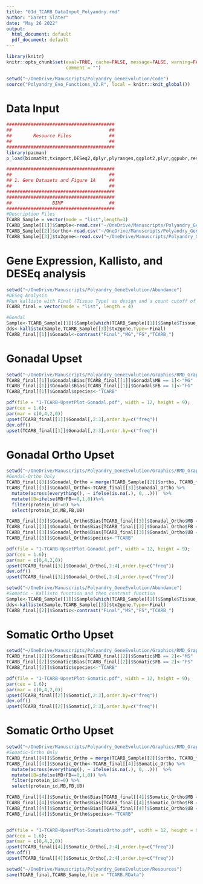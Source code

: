 ```yaml
---
title: "01d_TCARB_DataInput_Polyandry.rmd"
author: "Garett Slater"
date: "May 26 2022"
output:
  html_document: default
  pdf_document: default
---
```


```r
library(knitr)
knitr::opts_chunk$set(eval=TRUE, cache=FALSE, message=FALSE, warning=FALSE, 
                      comment = "")
```

```r
setwd("~/OneDrive/Manuscripts/Polyandry_GeneEvolution/Code")
source("Polyandry_Evo_Functions_V2.R", local = knitr::knit_global())
```

# Data Input
```r
########################################
##                                    ##       
##        Resource Files              ##
##                                    ## 
########################################
library(pacman)
p_load(biomatRt,tximport,DESeq2,dplyr,plyranges,ggplot2,plyr,ggpubr,reshape2,UpSetR,tispec,tidyverse,rstatix,readxl)

########################################
##                                    ##       
## 1. Gene Datasets and Figure 1A     ##
##                                    ## 
########################################
########################################
##               BIMP                 ##
########################################
#Description Files
TCARB_Sample = vector(mode = "list",length=3)
TCARB_Sample[[1]]$Sample<-read.csv("~/OneDrive/Manuscripts/Polyandry_GeneEvolution/Resources/TCARB_samp.csv")
TCARB_Sample[[2]]$ortho<-read.csv("~/OneDrive/Manuscripts/Polyandry_GeneEvolution/Resources/TCARB_ortho.csv")
TCARB_Sample[[3]]$tx2gene<-read.csv("~/OneDrive/Manuscripts/Polyandry_GeneEvolution/Resources/TCARB_tx2gene.csv")
```


# Gene Expression, Kallisto, and DESEq analysis
```r
setwd("~/OneDrive/Manuscripts/Polyandry_GeneEvolution/Abundance")
#DESeq Analysis
#Run kallisto with Final (Tissue Type) as design and a count cutoff of 10
TCARB_final = vector(mode = "list", length = 4)

#Gondal
Sample<-TCARB_Sample[[1]]$Sample[which(TCARB_Sample[[1]]$Sample$Tissue_Type=="Gonadal"),]
dds<-kallisto(Sample,TCARB_Sample[[3]]$tx2gene,Type=~Final)
TCARB_final[[1]]$Gonadal<-contrast("Final","MG","FG","TCARB_")
```

# Gonadal Upset
```r
setwd("~/OneDrive/Manuscripts/Polyandry_GeneEvolution/Graphics/RMD_Graphics")
TCARB_final[[1]]$Gonadal$Bias[TCARB_final[[1]]$Gonadal$MB == 1]<-"MG"
TCARB_final[[1]]$Gonadal$Bias[TCARB_final[[1]]$Gonadal$FB == 1]<-"FG"
TCARB_final[[1]]$Gonadal$species<-"TCARB"

pdf(file = "1-TCARB-UpsetPlot-Gonadal.pdf", width = 12, height = 9);
par(cex = 1.6);
par(mar = c(0,4,2,0))
upset(TCARB_final[[1]]$Gonadal[,2:3],order.by=c("freq"))
dev.off()
upset(TCARB_final[[1]]$Gonadal[,2:3],order.by=c("freq"))
```

# Gonadal Ortho Upset
```r
setwd("~/OneDrive/Manuscripts/Polyandry_GeneEvolution/Graphics/RMD_Graphics")
#Gondal-Ortho Only
TCARB_final[[3]]$Gonadal_Ortho = merge(TCARB_Sample[[2]]$ortho, TCARB_final[[1]]$Gonadal,by="TCARB_protein_id",all=TRUE)
TCARB_final[[3]]$Gonadal_Ortho<-TCARB_final[[3]]$Gonadal_Ortho %>%
  mutate(across(everything(), ~ ifelse(is.na(.), 0, .)))  %>%
  mutate(UB=ifelse(MB+FB==0,1,0))%>%
  filter(protein_id!=0) %>%
  select(protein_id,MB,FB,UB)

TCARB_final[[3]]$Gonadal_Ortho$Bias[TCARB_final[[3]]$Gonadal_Ortho$MB == 1]<-"MG"
TCARB_final[[3]]$Gonadal_Ortho$Bias[TCARB_final[[3]]$Gonadal_Ortho$FB == 1]<-"FG"
TCARB_final[[3]]$Gonadal_Ortho$Bias[TCARB_final[[3]]$Gonadal_Ortho$UB == 1]<-"UB"
TCARB_final[[3]]$Gonadal_Ortho$species<-"TCARB"

pdf(file = "1-TCARB-UpsetPlot-Gonadal.pdf", width = 12, height = 9);
par(cex = 1.6);
par(mar = c(0,4,2,0))
upset(TCARB_final[[3]]$Gonadal_Ortho[,2:4],order.by=c("freq"))
dev.off()
upset(TCARB_final[[3]]$Gonadal_Ortho[,2:4],order.by=c("freq"))
```

```r
setwd("~/OneDrive/Manuscripts/Polyandry_GeneEvolution/Abundance")
#Somatic - Kallisto function and then contrast function
Sample<-TCARB_Sample[[1]]$Sample[which(TCARB_Sample[[1]]$Sample$Tissue_Type=="Somatic"),]
dds<-kallisto(Sample,TCARB_Sample[[3]]$tx2gene,Type=~Final)
TCARB_final[[2]]$Somatic<-contrast("Final","MS","FS","TCARB_")
```

# Somatic Ortho Upset
```r
setwd("~/OneDrive/Manuscripts/Polyandry_GeneEvolution/Graphics/RMD_Graphics")
TCARB_final[[2]]$Somatic$Bias[TCARB_final[[2]]$Somatic$MB == 2]<-"MS"
TCARB_final[[2]]$Somatic$Bias[TCARB_final[[2]]$Somatic$FB == 2]<-"FS"
TCARB_final[[2]]$Somatic$species<-"TCARB"

pdf(file = "1-TCARB-UpsetPlot-Somatic.pdf", width = 12, height = 9);
par(cex = 1.6);
par(mar = c(0,4,2,0))
upset(TCARB_final[[2]]$Somatic[,2:3],order.by=c("freq"))
dev.off()
upset(TCARB_final[[2]]$Somatic[,2:3],order.by=c("freq"))
```

# Somatic Ortho Upset
```r
setwd("~/OneDrive/Manuscripts/Polyandry_GeneEvolution/Graphics/RMD_Graphics")
#Somatic-Ortho Only
TCARB_final[[4]]$Somatic_Ortho = merge(TCARB_Sample[[2]]$ortho, TCARB_final[[2]]$Somatic,by="TCARB_protein_id",all=TRUE)
TCARB_final[[4]]$Somatic_Ortho<-TCARB_final[[4]]$Somatic_Ortho %>%
  mutate(across(everything(), ~ ifelse(is.na(.), 0, .)))  %>%
  mutate(UB=ifelse(MB+FB==0,1,0)) %>%
  filter(protein_id!=0) %>%
  select(protein_id,MB,FB,UB)

TCARB_final[[4]]$Somatic_Ortho$Bias[TCARB_final[[4]]$Somatic_Ortho$MB == 1]<-"MS"
TCARB_final[[4]]$Somatic_Ortho$Bias[TCARB_final[[4]]$Somatic_Ortho$FB == 1]<-"FS"
TCARB_final[[4]]$Somatic_Ortho$Bias[TCARB_final[[4]]$Somatic_Ortho$UB == 1]<-"UB"
TCARB_final[[4]]$Somatic_Ortho$species<-"TCARB"


pdf(file = "1-TCARB-UpsetPlot-SomaticOrtho.pdf", width = 12, height = 9);
par(cex = 1.6);
par(mar = c(0,4,2,0))
upset(TCARB_final[[4]]$Somatic_Ortho[,2:4],order.by=c("freq"))
dev.off()
upset(TCARB_final[[4]]$Somatic_Ortho[,2:4],order.by=c("freq"))

setwd("~/OneDrive/Manuscripts/Polyandry_GeneEvolution/Resources")
save(TCARB_final,TCARB_Sample,file = "TCARB.RData")
```